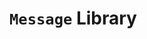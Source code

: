 # `Message` Library

```solidity file=<rootDir>/node_modules/@hyperlane-xyz/core/contracts/libs/Message.sol
```

